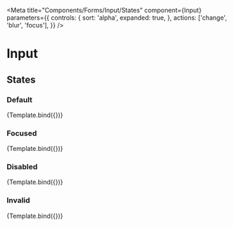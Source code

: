 

<Meta
  title="Components/Forms/Input/States"
  component={Input}
  parameters={{
    controls: {
      sort: 'alpha',
      expanded: true,
    },
    actions: ['change', 'blur', 'focus'],
  }}
/>

# Input

## States

### Default

<Canvas>
  <Story
    name="Default"
    args={{
      size: 'lg',
      placeholder: 'Placeholder',
      isDisabled: false,
      isInvalid: false,
      autoFocus: false,
    }}
    argTypes={{
      size: {
        options: ['md', 'lg'],
        control: { type: 'radio' },
      },
      isDisabled: {
        table: {
          disable: true,
        },
      },
      isInvalid: {
        table: {
          disable: true,
        },
      },
      autoFocus: {
        table: {
          disable: true,
        },
      },
    }}
  >
    {Template.bind({})}
  </Story>
</Canvas>

<ArgsTable story="Default" />

### Focused

<Canvas>
  <Story
    name="Focused"
    args={{
      size: 'lg',
      placeholder: 'Placeholder',
      isDisabled: false,
      isInvalid: false,
      autoFocus: true,
    }}
    argTypes={{
      size: {
        options: ['md', 'lg'],
        control: { type: 'radio' },
      },
      isDisabled: {
        table: {
          disable: true,
        },
      },
      isInvalid: {
        table: {
          disable: true,
        },
      },
      autoFocus: {
        table: {
          disable: true,
        },
      },
    }}
  >
    {Template.bind({})}
  </Story>
</Canvas>

<ArgsTable story="Focused" />

### Disabled

<Canvas>
  <Story
    name="Disabled"
    args={{
      size: 'lg',
      placeholder: 'Placeholder',
      isDisabled: true,
      isInvalid: false,
      autoFocus: false,
    }}
    argTypes={{
      size: {
        options: ['md', 'lg'],
        control: { type: 'radio' },
      },
      isDisabled: {
        table: {
          disable: true,
        },
      },
      isInvalid: {
        table: {
          disable: true,
        },
      },
      autoFocus: {
        table: {
          disable: true,
        },
      },
    }}
  >
    {Template.bind({})}
  </Story>
</Canvas>

<ArgsTable story="Disabled" />

### Invalid

<Canvas>
  <Story
    name="Invalid"
    args={{
      size: 'lg',
      placeholder: 'Placeholder',
      isDisabled: false,
      isInvalid: true,
      autoFocus: false,
    }}
    argTypes={{
      size: {
        options: ['md', 'lg'],
        control: { type: 'radio' },
      },
      isDisabled: {
        table: {
          disable: true,
        },
      },
      isInvalid: {
        table: {
          disable: true,
        },
      },
      autoFocus: {
        table: {
          disable: true,
        },
      },
    }}
  >
    {Template.bind({})}
  </Story>
</Canvas>

<ArgsTable story="Invalid" />

